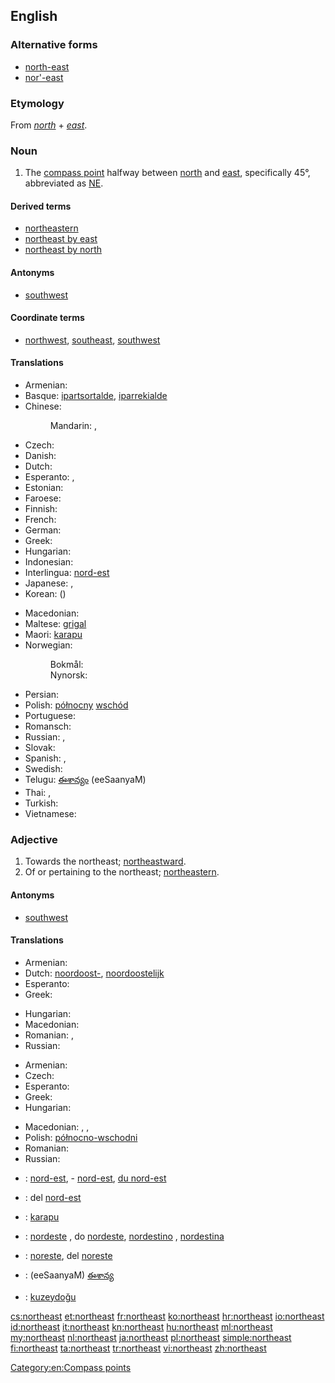 {{wikipedia|dab=northeast}}
{{also|Northeast}}
==English==

===Alternative forms===
* [[north-east]]
* [[nor'-east]]

===Etymology===
From ''[[north]]'' + ''[[east]]''.

===Noun===
{{en-noun|-}}

# The [[compass point]] halfway between [[north]] and [[east]], specifically 45°, abbreviated as [[NE]].

====Derived terms====
* [[northeastern]]
* [[northeast by east]]
* [[northeast by north]]

====Antonyms====
* [[southwest]]

====Coordinate terms====
* {{sense|compass point}} [[northwest]], [[southeast]], [[southwest]]

====Translations====
{{trans-top|compass point}}
* Armenian: {{t-|hy|հյուսիս-արևելք|tr=hyusis-arevelk’|sc=Armn}}
* Basque: [[ipartsortalde]], [[iparrekialde]]
* Chinese:
*: Mandarin: {{t|cmn|東北|sc=Hani}}, {{t|cmn|东北|tr=dōngběi|sc=Hani}}
* Czech: {{t+|cs|severovýchod|m}}
* Danish: {{t-|da|nordøst}}
* Dutch: {{t+|nl|noordoosten|n}}
* Esperanto: {{t-|eo|nordoriento}}, {{t-|eo|nordeosto}}
* Estonian: {{t-|et|kirre}}
* Faroese: {{t-|fo|landnyrðingur|m}}
* Finnish: {{t+|fi|koillinen}}
* French: {{t+|fr|nord-est|m}}
* German: {{t+|de|Nordosten|m}}
* Greek: {{t+|el|βορειοανατολικά|n-p|tr=voreioanatoliká}}
* Hungarian: {{t+|hu|északkelet}}
* Indonesian: {{t+|id|timur laut}}
* Interlingua: [[nord-est]]
* Japanese: {{t-|ja|北東|tr=ほくとう, hokutō|sc=Jpan}}, {{qualifier|less common}} {{t+|ja|東北|tr=とうほく, tōhoku|sc=Jpan}}
* Korean: {{t-|ko|북동|tr=bukdong|sc=Kore}} ({{t+|ko|北東|sc=Kore}})
{{trans-mid}}
* Macedonian: {{t-|mk|североисток|m|tr=severoístok}}
* Maltese: [[grigal]]
* Maori: [[karapu]]
* Norwegian:
*: Bokmål: {{t-|nb|nordøst}}
*: Nynorsk: {{t-|nn|nordaust}}
* Persian: {{t-|fa|شمال شرقی|tr=šamâl-e šarqi}}
* Polish: [[północny]] [[wschód]] {{m}}
* Portuguese: {{t+|pt|nordeste|m}}
* Romansch: {{t-|rm|nordost}}
* Russian: {{t+|ru|северо-восток|m|tr=sévero-vostók}}, {{t+|ru|норд-ост|m|tr=nord-óst}} {{qualifier|wind, nautical}}
* Slovak: {{t-|sk|severovýchod|m}}
* Spanish: {{t-|es|nordeste}}, {{t-|es|noreste|m}}
* Swedish: {{t-|sv|nordost}}
* Telugu: [[ఈశాన్యం]] (eeSaanyaM)
* Thai: {{t-|th|ตะวันออกเฉียงเหนือ|tr=tawan-ok-chiang-nuea|sc=Thai}}, {{t-|th|อีสาน|tr=isan|sc=Thai}}
* Turkish: {{t+|tr|kuzeydoğu}}
* Vietnamese: {{t-|vi|phía đông bắc}}
{{trans-bottom}}

===Adjective===
{{en-adj|-}}

# Towards the northeast; [[northeastward]].
# Of or pertaining to the northeast; [[northeastern]].

====Antonyms====
* [[southwest]]

====Translations====
{{trans-top|northeastward}}
* Armenian: {{t-|hy|հյուսիսարևելյան|tr=hyusisarevelyan|sc=Armn}}
* Dutch: [[noordoost-]], [[noordoostelijk]]
* Esperanto: {{t-|eo|nordorienta}}
* Greek: {{t+|el|βορειοανατολικός|m|tr=voreioanatolikós}}
{{trans-mid}}
* Hungarian: {{t-|hu|északkeleti}}
* Macedonian: {{t-|mk|североисточно|tr=severoístočno}}
* Romanian: {{t-|ro|nordestic}}, {{t-|ro|de nord-est}}
* Russian: {{t+|ru|северо-восточный|tr=sévero-vostóčnyj}}
{{trans-bottom}}

{{trans-top|northeastern}}
* Armenian: {{t-|hy|հյուսիսարևելյան|tr=hyusisarevelyan|sc=Armn}}
* Czech: {{t+|cs|severovýchodní}}
* Esperanto: {{t-|eo|nordorienta}}
* Greek: {{t+|el|βορειοανατολικός|m|tr=voreioanatolikós}}
* Hungarian: {{t-|hu|északkeleti}}
{{trans-mid}}
* Macedonian: {{t-|mk|североисточен|m|tr=severoístočen}},  {{t-|mk|североисточна|f|tr=severoístočna}},  {{t-|mk|североисточно|n|tr=severoístočno}}
* Polish: [[północno-wschodni]] {{m}}
* Romanian: {{t-|ro|nord-vestic|m}}
* Russian: {{t+|ru|северо-восточный|tr=sévero-vostóčnyj}}
{{trans-bottom}}

{{checktrans-top}}
* {{ttbc|fr}}: [[nord-est]], - [[nord-est]], [[du nord-est]]
* {{ttbc|ia}}: del [[nord-est]]
* {{ttbc|mi}}: [[karapu]]
{{trans-mid}}
* {{ttbc|pt}}: [[nordeste]] {{m|f}},  do [[nordeste]], [[nordestino]] {{m}},  [[nordestina]] {{f}}
* {{ttbc|es}}: [[noreste]],  del [[noreste]]
* {{ttbc|te}}: (eeSaanyaM) [[ఈశాన్య]]
* {{ttbc|tr}}: [[kuzeydoğu]]
{{trans-bottom}}

[[Category:en:Compass points]]

[[cs:northeast]]
[[et:northeast]]
[[fr:northeast]]
[[ko:northeast]]
[[hr:northeast]]
[[io:northeast]]
[[id:northeast]]
[[it:northeast]]
[[kn:northeast]]
[[hu:northeast]]
[[ml:northeast]]
[[my:northeast]]
[[nl:northeast]]
[[ja:northeast]]
[[pl:northeast]]
[[simple:northeast]]
[[fi:northeast]]
[[ta:northeast]]
[[tr:northeast]]
[[vi:northeast]]
[[zh:northeast]]